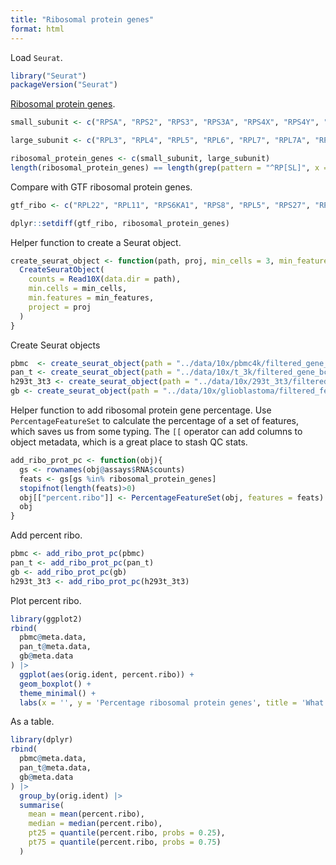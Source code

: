 ```yaml
---
title: "Ribosomal protein genes"
format: html
---
```


Load `Seurat`.

```r
library("Seurat")
packageVersion("Seurat")
```

[Ribosomal protein genes](http://ribosome.med.miyazaki-u.ac.jp/rpg.cgi?mode=orglist&org=Homo%20sapiens).

```r
small_subunit <- c("RPSA", "RPS2", "RPS3", "RPS3A", "RPS4X", "RPS4Y", "RPS5", "RPS6", "RPS7", "RPS8", "RPS9", "RPS10", "RPS11", "RPS12", "RPS13", "RPS14", "RPS15", "RPS15A", "RPS16", "RPS17", "RPS18", "RPS19", "RPS20", "RPS21", "RPS23", "RPS24", "RPS25", "RPS26", "RPS27", "RPS27A", "RPS28", "RPS29", "RPS30")

large_subunit <- c("RPL3", "RPL4", "RPL5", "RPL6", "RPL7", "RPL7A", "RPL8", "RPL9", "RPL10", "RPL10A", "RPL11", "RPL12", "RPL13", "RPL13A", "RPL14", "RPL15", "RPL17", "RPL18", "RPL18A", "RPL19", "RPL21", "RPL22", "RPL23", "RPL23A", "RPL24", "RPL26", "RPL27", "RPL27A", "RPL28", "RPL29", "RPL30", "RPL31", "RPL32", "RPL34", "RPL35", "RPL35A", "RPL36", "RPL36A", "RPL37", "RPL37A", "RPL38", "RPL39", "RPL40", "RPL41", "RPLP0", "RPLP1", "RPLP2", "RPLP3")

ribosomal_protein_genes <- c(small_subunit, large_subunit)
length(ribosomal_protein_genes) == length(grep(pattern = "^RP[SL]", x = ribosomal_protein_genes))
```

Compare with GTF ribosomal protein genes.

```r
gtf_ribo <- c("RPL22", "RPL11", "RPS6KA1", "RPS8", "RPL5", "RPS27", "RPS6KC1", "RPS7", "RPS27A", "RPL31", "RPL37A", "RPL32", "RPL15", "RPSA", "RPL14", "RPL29", "RPL24", "RPL22L1", "RPL39L", "RPL35A", "RPL9", "RPL34-AS1", "RPL34", "RPS3A", "RPL37", "RPS23", "RPS14", "RPL26L1", "RPS18", "RPS10-NUDT3", "RPS10", "RPL10A", "RPL7L1", "RPS12", "RPS6KA2", "RPS6KA2-IT1", "RPS6KA2-AS1", "RPS20", "RPL7", "RPL30", "RPL8", "RPS6", "RPL35", "RPL12", "RPL7A", "RPS24", "RPLP2", "RPL27A", "RPS13", "RPS6KA4", "RPS6KB2", "RPS6KB2-AS1", "RPS3", "RPS25", "RPS26", "RPL41", "RPL6", "RPLP0", "RPL21", "RPL10L", "RPS29", "RPL36AL", "RPS6KL1", "RPS6KA5", "RPS27L", "RPL4", "RPLP1", "RPS17", "RPL3L", "RPS2", "RPS15A", "RPL13", "RPL26", "RPL23A", "RPL23", "RPL19", "RPL27", "RPS6KB1", "RPL38", "RPL17", "RPS15", "RPL36", "RPS28", "RPL18A", "RPS16", "RPS19", "RPL18", "RPL13A", "RPS11", "RPS9", "RPL28", "RPS5", "RPS21", "RPL3", "RPS19BP1", "RPS6KA3", "RPS4X", "RPS6KA6", "RPL36A", "RPL39", "RPL10", "RPS4Y1", "RPS4Y2")

dplyr::setdiff(gtf_ribo, ribosomal_protein_genes)
```

Helper function to create a Seurat object.

```r
create_seurat_object <- function(path, proj, min_cells = 3, min_features = 200){
  CreateSeuratObject(
    counts = Read10X(data.dir = path),
    min.cells = min_cells,
    min.features = min_features,
    project = proj
  )
}
```

Create Seurat objects

```r
pbmc  <- create_seurat_object(path = "../data/10x/pbmc4k/filtered_gene_bc_matrices/GRCh38/", proj = 'pbmc4k')
pan_t <- create_seurat_object(path = "../data/10x/t_3k/filtered_gene_bc_matrices/GRCh38/", proj = 'pan_t_3k')
h293t_3t3 <- create_seurat_object(path = "../data/10x/293t_3t3/filtered_matrices_mex/hg19/", proj = 'h293t_3t3')
gb <- create_seurat_object(path = "../data/10x/glioblastoma/filtered_feature_bc_matrix/", proj = 'glioblastoma')
```

Helper function to add ribosomal protein gene percentage. Use `PercentageFeatureSet` to calculate the percentage of a set of features, which saves us from some typing. The `[[` operator can add columns to object metadata, which is a great place to stash QC stats.

```r
add_ribo_prot_pc <- function(obj){
  gs <- rownames(obj@assays$RNA$counts)
  feats <- gs[gs %in% ribosomal_protein_genes]
  stopifnot(length(feats)>0)
  obj[["percent.ribo"]] <- PercentageFeatureSet(obj, features = feats)
  obj
}
```

Add percent ribo.

```r
pbmc <- add_ribo_prot_pc(pbmc)
pan_t <- add_ribo_prot_pc(pan_t)
gb <- add_ribo_prot_pc(gb)
h293t_3t3 <- add_ribo_prot_pc(h293t_3t3)
```

Plot percent ribo.

```r
library(ggplot2)
rbind(
  pbmc@meta.data,
  pan_t@meta.data,
  gb@meta.data
) |>
  ggplot(aes(orig.ident, percent.ribo)) +
  geom_boxplot() +
  theme_minimal() +
  labs(x = '', y = 'Percentage ribosomal protein genes', title = 'What percentage of 10x reads map to ribosomal protein genes?')
```

As a table.

```r
library(dplyr)
rbind(
  pbmc@meta.data,
  pan_t@meta.data,
  gb@meta.data
) |>
  group_by(orig.ident) |>
  summarise(
    mean = mean(percent.ribo),
    median = median(percent.ribo),
    pt25 = quantile(percent.ribo, probs = 0.25),
    pt75 = quantile(percent.ribo, probs = 0.75)
  )
```
